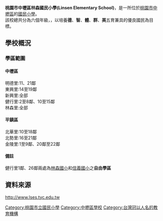 {{POV|time=2011-08-23T16:28:09+00:00}}
{{Infobox_School
|name           =桃園市中壢區林森國民小學
| other_name  = Linsen Elementary School
|image          =<!-- 檔案不存在 [[File:林森校徽.JPEG|校徽]] -->
|motto          =真：努力求知，追尋真理。<br/>誠：做人誠懇，做事踏實。<br/>樂：發揮智慧，淨化心靈。<br/>群：同心協力，互助合作。 
|established    =1995年
|type           =市立國民小學
|affiliation    =
|district       =
|grades         =六年制
|president      =
|principal      =曾文政
|head of school =
|dean           =
|faculty        =
|staff          =
|enrollment     =1836人（2010年8月）
|colors         = 綠色
|mascot         =
| magazine      =林森通訊
|location       ={{flagicon|TWN}} [[桃園市|桃園市]][[中壢區|中壢區]]林森路95號
| Campus        = 平地
|information    =http://www.lses.tyc.edu.tw
|website        =http://www.lses.tyc.edu.tw
}}

'''桃園市中壢區林森國民小學(Linsen Elementary School)'''，是一所位於[[桃園市|桃園市]][[中壢區|中壢區]]的[[國民小學|國民小學]]。<br/>    該校總共分為六個年級，{{Fact|學風開放自由，使學生適性發展|time=2013-04-18T10:12:31+00:00}}，以培養'''德'''、'''智'''、'''體'''、'''群'''、'''美'''五育兼具的優良國民為目標。

==學校概況==
===學區範圍===
====中壢區====
明德里:11、21鄰<br/>東興里:14至19鄰<br/>新興里:全部<br/>健行里:2至8鄰、10至15鄰<br/>林森里:全部
====平鎮區====
北華里:10至18鄰<br/>北勢里:16至21鄰<br/>金陵里:1至9鄰、20鄰至22鄰
====備註====
健行里1鄰、26鄰兩處為[[林森國小|林森國小]]和[[信義國小|信義國小]]之'''自由學區'''
==資料來源==
http://www.lses.tyc.edu.tw {{Wayback|url=http://www.lses.tyc.edu.tw/ |date=20200729065107 }}

{{桃園市國民中小學}}

[[Category:桃園市立國民小學|Category:桃園市立國民小學]]
[[Category:中壢區學校|Category:中壢區學校]]
[[Category:台灣冠以人名的教育機構|Category:台灣冠以人名的教育機構]]